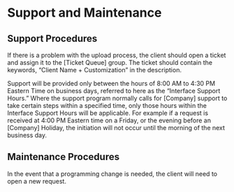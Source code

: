 # Support and Maintenance

## Support Procedures

If there is a problem with the upload process, the client should open a ticket
and assign it to the [Ticket Queue] group. The ticket should contain the
keywords, "Client Name + Customization" in the description.

Support will be provided only between the hours of 8:00 AM to 4:30 PM Eastern
Time on business days, referred to here as the "Interface Support Hours."
Where the support program normally calls for [Company] support to take
certain steps within a specified time, only those hours within the Interface
Support Hours will be applicable.  For example if a request is received at 4:00
PM Eastern time on a Friday, or the evening before an [Company] Holiday,
the initiation will not occur until the morning of the next business day.

## Maintenance Procedures

In the event that a programming change is needed, the client will need to open a
new request.

<div style="page-break-before:always;"></div>
\pagebreak
